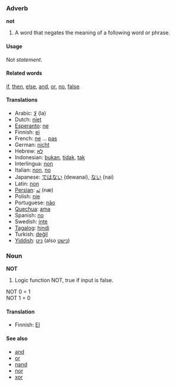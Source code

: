 === Adverb ===
'''not'''

#A word that negates the meaning of a following word or phrase.

====Usage====
Not ''statement''.

====Related words====
[[if]], [[then]], [[else]], [[and]], [[or]], [[no]], [[false]].

==== Translations ====
*Arabic: [[لا]] (la)
*Dutch: [[niet]]
*[[Esperanto]]: [[ne]]
*Finnish: [[ei]]
*French: [[ne]] ... [[pas]]
*German: [[nicht]]
*Hebrew: [[לא]]
*Indonesian: [[bukan]], [[tidak]], [[tak]]
*Interlingua: [[non]]
*Italian: [[non]], [[no]]
*Japanese: [[ではない]] (dewanai), [[ない]] (nai)
*Latin: [[non]]
*[[Persian]]: [[نَه]] (næ)
*Polish: [[nie]]
*Portuguese: [[não]]
*[[Quechua]]: [[ama]]
*Spanish: [[no]]
*Swedish: [[inte]]
*[[Tagalog]]: [[hindi]]
*Turkish: [[değil]]
*[[Yiddish]]: [[ניט]] (also [[נישט]])

===Noun===
'''NOT'''
#Logic function NOT, true if input is false. 

NOT 0 = 1<br>
NOT 1 = 0<br>

====Translation====

*Finnish: [[EI]]

====See also====
*[[and]]
*[[or]]
*[[nand]]
*[[nor]]
*[[xor]]